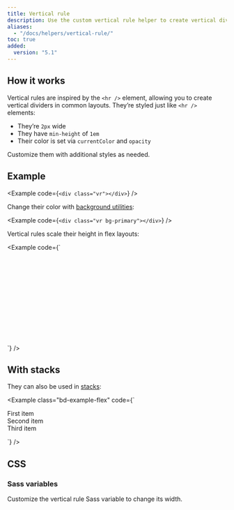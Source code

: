 ```yaml
---
title: Vertical rule
description: Use the custom vertical rule helper to create vertical dividers like the `<hr />` element.
aliases:
  - "/docs/helpers/vertical-rule/"
toc: true
added:
  version: "5.1"
---
```


## How it works

Vertical rules are inspired by the `<hr />` element, allowing you to create vertical dividers in common layouts. They’re styled just like `<hr />` elements:

- They’re `2px` wide
- They have `min-height` of `1em`
- Their color is set via `currentColor` and `opacity`

Customize them with additional styles as needed.

## Example

<Example code={`<div class="vr"></div>`} />

Change their color with [background utilities]([[docsref:/utilities/background]]):

<Example code={`<div class="vr bg-primary"></div>`} />

Vertical rules scale their height in flex layouts:

<Example code={`<div class="d-flex" style="height: 200px;">
    <div class="vr"></div>
  </div>`} />

## With stacks

They can also be used in [stacks]([[docsref:/helpers/stacks]]):

<Example class="bd-example-flex" code={`<div class="hstack gap-3">
    <div class="p-2">First item</div>
    <div class="p-2 ms-auto">Second item</div>
    <div class="vr"></div>
    <div class="p-2">Third item</div>
  </div>`} />

## CSS

### Sass variables

Customize the vertical rule Sass variable to change its width.

<ScssDocs name="vr-variables" file="scss/_variables.scss" />
